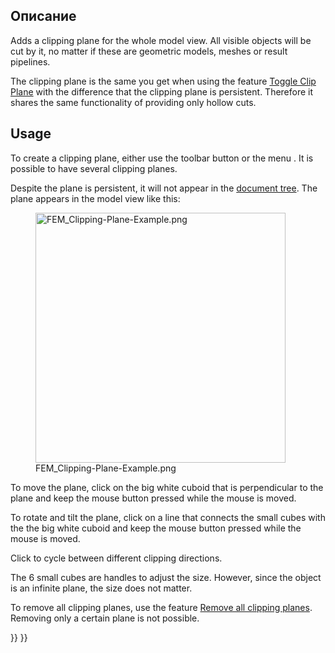 <languages/>

<div class="mw-translate-fuzzy">
{{Docnav/ru
|[[FEM_PostCreateFunctions/ru|Filter functions]]
|[[FEM_ClippingPlaneRemoveAll/ru|Remove all clipping planes]]
|[[FEM_Workbench/ru|FEM]]
|IconL=Fem_CompPostCreateFunctions.png
|IconR=FEM_ClippingPlaneRemoveAll.svg
|IconC=Workbench_FEM.svg
}}
</div>

<div class="mw-translate-fuzzy">
{{GuiCommand/ru
|Name=FEM ClippingPlaneAdd
|Name/ru=FEM ClippingPlaneAdd
|MenuLocation= Utilities → Clipping Plane on Face
|Workbenches=[[FEM_Workbench/ru|FEM]]
|SeeAlso=[[FEM_tutorial/ru|FEM tutorial]]
}}
</div>

<span id="Description"></span>
==Описание==

Adds a clipping plane for the whole model view. All visible objects will be cut by it, no matter if these are geometric models, meshes or result pipelines.

The clipping plane is the same you get when using the feature [[Std_ToggleClipPlane|Toggle Clip Plane]] with the difference that the clipping plane is persistent. Therefore it shares the same functionality of providing only hollow cuts.

==Usage==

To create a clipping plane, either use the toolbar button {{Button|[[Image:FEM_ClippingPlaneAdd.svg|16px]] '''Clipping plane on face'''}} or the menu {{MenuCommand|Utilities → [[Image:FEM_ClippingPlaneAdd.svg|16px]] Clipping plane on face}}. It is possible to have several clipping planes.

Despite the plane is persistent, it will not appear in the [[Tree_view|document tree]]. The plane appears in the model view like this:

[[File:FEM_Clipping-Plane-Example.png|400px]]

To move the plane, click on the big white cuboid that is perpendicular to the plane and keep the mouse button pressed while the mouse is moved.

To rotate and tilt the plane, click on a line that connects the small cubes with the the big white cuboid and keep the mouse button pressed while the mouse is moved. 

Click {{KEY|Ctrl}} to cycle between different clipping directions.

The 6 small cubes are handles to adjust the size. However, since the object is an infinite plane, the size does not matter.

To remove all clipping planes, use the feature [[FEM_ClippingPlaneRemoveAll|Remove all clipping planes]]. Removing only a certain plane is not possible.


<div class="mw-translate-fuzzy">
{{Docnav/ru
|[[FEM_PostCreateFunctions/ru|Filter functions]]
|[[FEM_ClippingPlaneRemoveAll/ru|Remove all clipping planes]]
|[[FEM_Workbench/ru|FEM]]
|IconL=Fem_CompPostCreateFunctions.png
|IconR=FEM_ClippingPlaneRemoveAll.svg
|IconC=Workbench_FEM.svg
}}
</div>

{{FEM Tools navi{{#translation:}}}}
{{Userdocnavi{{#translation:}}}}